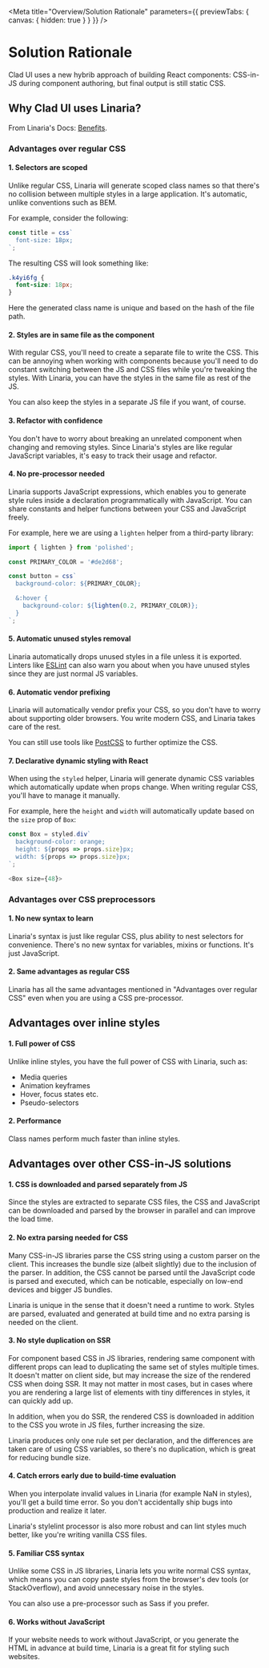 
<Meta
  title="Overview/Solution Rationale"
  parameters={{ previewTabs: { canvas: { hidden: true } } }}
/>

# Solution Rationale

Clad UI uses a new hybrib approach of building React components: CSS-in-JS during component authoring, but final output is still static CSS.

## Why Clad UI uses Linaria?

From Linaria's Docs: [Benefits](https://github.com/callstack/linaria/blob/master/docs/BENEFITS.md).

### Advantages over regular CSS

#### 1. Selectors are scoped

Unlike regular CSS, Linaria will generate scoped class names so that there's no collision between multiple styles in a large application. It's automatic, unlike conventions such as BEM.

For example, consider the following:

```js
const title = css`
  font-size: 18px;
`;
```

The resulting CSS will look something like:

```css
.k4yi6fg {
  font-size: 18px;
}
```

Here the generated class name is unique and based on the hash of the file path.

#### 2. Styles are in same file as the component

With regular CSS, you'll need to create a separate file to write the CSS. This can be annoying when working with components because you'll need to do constant switching between the JS and CSS files while you're tweaking the styles. With Linaria, you can have the styles in the same file as rest of the JS.

You can also keep the styles in a separate JS file if you want, of course.

#### 3. Refactor with confidence

You don't have to worry about breaking an unrelated component when changing and removing styles. Since Linaria's styles are like regular JavaScript variables, it's easy to track their usage and refactor.

#### 4. No pre-processor needed

Linaria supports JavaScript expressions, which enables you to generate style rules inside a declaration programmatically with JavaScript. You can share constants and helper functions between your CSS and JavaScript freely.

For example, here we are using a `lighten` helper from a third-party library:

```js
import { lighten } from 'polished';

const PRIMARY_COLOR = '#de2d68';

const button = css`
  background-color: ${PRIMARY_COLOR};

  &:hover {
    background-color: ${lighten(0.2, PRIMARY_COLOR)};
  }
`;
```

#### 5. Automatic unused styles removal

Linaria automatically drops unused styles in a file unless it is exported. Linters like [ESLint](https://eslint.org/) can also warn you about when you have unused styles since they are just normal JS variables.

#### 6. Automatic vendor prefixing

Linaria will automatically vendor prefix your CSS, so you don't have to worry about supporting older browsers. You write modern CSS, and Linaria takes care of the rest.

You can still use tools like [PostCSS](https://postcss.org/) to further optimize the CSS.

#### 7. Declarative dynamic styling with React

When using the `styled` helper, Linaria will generate dynamic CSS variables which automatically update when props change. When writing regular CSS, you'll have to manage it manually.

For example, here the `height` and `width` will automatically update based on the `size` prop of `Box`:

```js
const Box = styled.div`
  background-color: orange;
  height: ${props => props.size}px;
  width: ${props => props.size}px;
`;

<Box size={48}>
```

### Advantages over CSS preprocessors

#### 1. No new syntax to learn

Linaria's syntax is just like regular CSS, plus ability to nest selectors for convenience. There's no new syntax for variables, mixins or functions. It's just JavaScript.

#### 2. Same advantages as regular CSS

Linaria has all the same advantages mentioned in "Advantages over regular CSS" even when you are using a CSS pre-processor.

## Advantages over inline styles

#### 1. Full power of CSS

Unlike inline styles, you have the full power of CSS with Linaria, such as:

- Media queries
- Animation keyframes
- Hover, focus states etc.
- Pseudo-selectors

#### 2. Performance

Class names perform much faster than inline styles.

## Advantages over other CSS-in-JS solutions

#### 1. CSS is downloaded and parsed separately from JS

Since the styles are extracted to separate CSS files, the CSS and JavaScript can be downloaded and parsed by the browser in parallel and can improve the load time.

#### 2. No extra parsing needed for CSS

Many CSS-in-JS libraries parse the CSS string using a custom parser on the client. This increases the bundle size (albeit slightly) due to the inclusion of the parser. In addition, the CSS cannot be parsed until the JavaScript code is parsed and executed, which can be noticable, especially on low-end devices and bigger JS bundles.

Linaria is unique in the sense that it doesn't need a runtime to work. Styles are parsed, evaluated and generated at build time and no extra parsing is needed on the client.

#### 3. No style duplication on SSR

For component based CSS in JS libraries, rendering same component with different props can lead to duplicating the same set of styles multiple times. It doesn't matter on client side, but may increase the size of the rendered CSS when doing SSR. It may not matter in most cases, but in cases where you are rendering a large list of elements with tiny differences in styles, it can quickly add up.

In addition, when you do SSR, the rendered CSS is downloaded in addition to the CSS you wrote in JS files, further increasing the size.

Linaria produces only one rule set per declaration, and the differences are taken care of using CSS variables, so there's no duplication, which is great for reducing bundle size.

#### 4. Catch errors early due to build-time evaluation

When you interpolate invalid values in Linaria (for example NaN in styles), you'll get a build time error. So you don't accidentally ship bugs into production and realize it later.

Linaria's stylelint processor is also more robust and can lint styles much better, like you're writing vanilla CSS files.

#### 5. Familiar CSS syntax

Unlike some CSS in JS libraries, Linaria lets you write normal CSS syntax, which means you can copy paste styles from the browser's dev tools (or StackOverflow), and avoid unnecessary noise in the styles.

You can also use a pre-processor such as Sass if you prefer.

#### 6. Works without JavaScript

If your website needs to work without JavaScript, or you generate the HTML in advance at build time, Linaria is a great fit for styling such websites.

